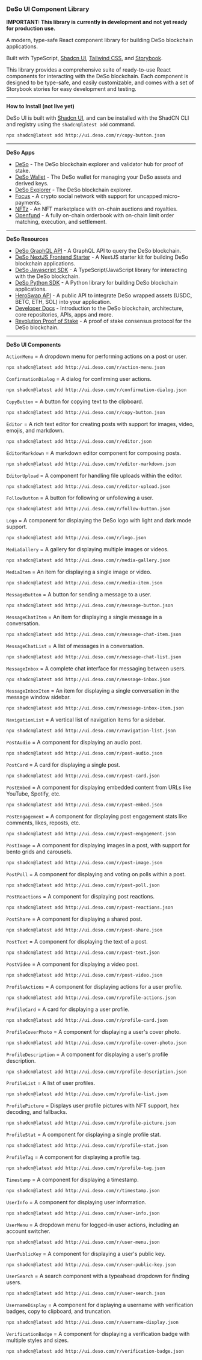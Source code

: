 
<Meta title="Introduction" />

### DeSo UI Component Library 

**IMPORTANT: This library is currently in development and not yet ready for production use.**

A modern, type-safe React component library for building DeSo blockchain applications.

Built with TypeScript, [Shadcn UI](https://ui.shadcn.com/), [Tailwind CSS](https://tailwindcss.com/), and [Storybook](https://storybook.js.org/).

This library provides a comprehensive suite of ready-to-use React components for interacting with the DeSo blockchain. Each component is designed to be type-safe, and easily customizable, and comes with a set of Storybook stories for easy development and testing.

---

**How to Install (not live yet)**

DeSo UI is built with [Shadcn UI](https://ui.shadcn.com/), and can be installed with the ShadCN CLI and registry using the `shadcn@latest add` command.

```bash
npx shadcn@latest add http://ui.deso.com/r/copy-button.json
```
---

**DeSo Apps**

- [DeSo](https://deso.com) - The DeSo blockchain explorer and validator hub for proof of stake.
- [DeSo Wallet](https://wallet.deso.com) - The DeSo wallet for managing your DeSo assets and derived keys.
- [DeSo Explorer](https://explorer.deso.com) - The DeSo blockchain explorer.
- [Focus](https://focus.xyz) - A crypto social network with support for uncapped micro-payments.
- [NFTz](https://nftz.xyz) - An NFT marketplace with on-chain auctions and royalties.
- [Openfund](https://openfund.com) - A fully on-chain orderbook with on-chain limit order matching, execution, and settlement.
---

**DeSo Resources**
- [DeSo GraphQL API](https://graphql-prod.deso.com/) - A GraphQL API to query the DeSo blockchain.
- [DeSo NextJS Frontend Starter](https://docs.deso.org/frontend-nextjs-example) - A NextJS starter kit for building DeSo blockchain applications.
- [DeSo Javascript SDK](https://github.com/deso-protocol/deso-js/tree/main) - A TypeScript/JavaScript library for interacting with the DeSo blockchain.
- [DeSo Python SDK](https://github.com/deso-protocol/deso-python-sdk) - A Python library for building DeSo blockchain applications.
- [HeroSwap API](https://heroswap.com/docs) - A public API to integrate DeSo wrapped assets (USDC, BETC, ETH, SOL) into your application.
- [Developer Docs](https://docs.deso.org) - Introduction to the DeSo blockchain, architecture, core repositories, APIs, apps and more.
- [Revolution Proof of Stake](https://revolution.deso.com/) - A proof of stake consensus protocol for the DeSo blockchain.

---

**DeSo UI Components**

`ActionMenu` = A dropdown menu for performing actions on a post or user.
```bash
npx shadcn@latest add http://ui.deso.com/r/action-menu.json
```
`ConfirmationDialog` = A dialog for confirming user actions.
```bash
npx shadcn@latest add http://ui.deso.com/r/confirmation-dialog.json
```
`CopyButton` = A button for copying text to the clipboard.
```bash
npx shadcn@latest add http://ui.deso.com/r/copy-button.json
```
`Editor` = A rich text editor for creating posts with support for images, video, emojis, and markdown.
```bash
npx shadcn@latest add http://ui.deso.com/r/editor.json
```
`EditorMarkdown` = A markdown editor component for composing posts.
```bash
npx shadcn@latest add http://ui.deso.com/r/editor-markdown.json
```
`EditorUpload` = A component for handling file uploads within the editor.
```bash
npx shadcn@latest add http://ui.deso.com/r/editor-upload.json
```
`FollowButton` = A button for following or unfollowing a user.
```bash
npx shadcn@latest add http://ui.deso.com/r/follow-button.json
```
`Logo` = A component for displaying the DeSo logo with light and dark mode support.
```bash
npx shadcn@latest add http://ui.deso.com/r/logo.json
```
`MediaGallery` = A gallery for displaying multiple images or videos.
```bash
npx shadcn@latest add http://ui.deso.com/r/media-gallery.json
```
`MediaItem` = An item for displaying a single image or video.
```bash
npx shadcn@latest add http://ui.deso.com/r/media-item.json
```
`MessageButton` = A button for sending a message to a user.
```bash
npx shadcn@latest add http://ui.deso.com/r/message-button.json
```
`MessageChatItem` = An item for displaying a single message in a conversation.
```bash
npx shadcn@latest add http://ui.deso.com/r/message-chat-item.json
```
`MessageChatList` = A list of messages in a conversation.
```bash
npx shadcn@latest add http://ui.deso.com/r/message-chat-list.json
```
`MessageInbox` = A complete chat interface for messaging between users.
```bash
npx shadcn@latest add http://ui.deso.com/r/message-inbox.json
```
`MessageInboxItem` = An item for displaying a single conversation in the message window sidebar.
```bash
npx shadcn@latest add http://ui.deso.com/r/message-inbox-item.json
```
`NavigationList` = A vertical list of navigation items for a sidebar.
```bash
npx shadcn@latest add http://ui.deso.com/r/navigation-list.json
```
`PostAudio` = A component for displaying an audio post.
```bash
npx shadcn@latest add http://ui.deso.com/r/post-audio.json
```
`PostCard` = A card for displaying a single post.
```bash
npx shadcn@latest add http://ui.deso.com/r/post-card.json
```
`PostEmbed` = A component for displaying embedded content from URLs like YouTube, Spotify, etc.
```bash
npx shadcn@latest add http://ui.deso.com/r/post-embed.json
```
`PostEngagement` = A component for displaying post engagement stats like comments, likes, reposts, etc.
```bash
npx shadcn@latest add http://ui.deso.com/r/post-engagement.json
```
`PostImage` = A component for displaying images in a post, with support for bento grids and carousels.
```bash
npx shadcn@latest add http://ui.deso.com/r/post-image.json
```
`PostPoll` = A component for displaying and voting on polls within a post.
```bash
npx shadcn@latest add http://ui.deso.com/r/post-poll.json
```
`PostReactions` = A component for displaying post reactions.
```bash
npx shadcn@latest add http://ui.deso.com/r/post-reactions.json
```
`PostShare` = A component for displaying a shared post.
```bash
npx shadcn@latest add http://ui.deso.com/r/post-share.json
```
`PostText` = A component for displaying the text of a post.
```bash
npx shadcn@latest add http://ui.deso.com/r/post-text.json
```
`PostVideo` = A component for displaying a video post.
```bash
npx shadcn@latest add http://ui.deso.com/r/post-video.json
```
`ProfileActions` = A component for displaying actions for a user profile.
```bash
npx shadcn@latest add http://ui.deso.com/r/profile-actions.json
```
`ProfileCard` = A card for displaying a user profile.
```bash
npx shadcn@latest add http://ui.deso.com/r/profile-card.json
```
`ProfileCoverPhoto` = A component for displaying a user's cover photo.
```bash
npx shadcn@latest add http://ui.deso.com/r/profile-cover-photo.json
```
`ProfileDescription` = A component for displaying a user's profile description.
```bash
npx shadcn@latest add http://ui.deso.com/r/profile-description.json
```
`ProfileList` = A list of user profiles.
```bash
npx shadcn@latest add http://ui.deso.com/r/profile-list.json
```
`ProfilePicture` = Displays user profile pictures with NFT support, hex decoding, and fallbacks.
```bash
npx shadcn@latest add http://ui.deso.com/r/profile-picture.json
```
`ProfileStat` = A component for displaying a single profile stat.
```bash
npx shadcn@latest add http://ui.deso.com/r/profile-stat.json
```
`ProfileTag` = A component for displaying a profile tag.
```bash
npx shadcn@latest add http://ui.deso.com/r/profile-tag.json
```
`Timestamp` = A component for displaying a timestamp.
```bash
npx shadcn@latest add http://ui.deso.com/r/timestamp.json
```
`UserInfo` = A component for displaying user information.
```bash
npx shadcn@latest add http://ui.deso.com/r/user-info.json
```
`UserMenu` = A dropdown menu for logged-in user actions, including an account switcher.
```bash
npx shadcn@latest add http://ui.deso.com/r/user-menu.json
```
`UserPublicKey` = A component for displaying a user's public key.
```bash
npx shadcn@latest add http://ui.deso.com/r/user-public-key.json
```
`UserSearch` = A search component with a typeahead dropdown for finding users.
```bash
npx shadcn@latest add http://ui.deso.com/r/user-search.json
```
`UsernameDisplay` = A component for displaying a username with verification badges, copy to clipboard, and truncation.
```bash
npx shadcn@latest add http://ui.deso.com/r/username-display.json
```
`VerificationBadge` = A component for displaying a verification badge with multiple styles and sizes.
```bash
npx shadcn@latest add http://ui.deso.com/r/verification-badge.json